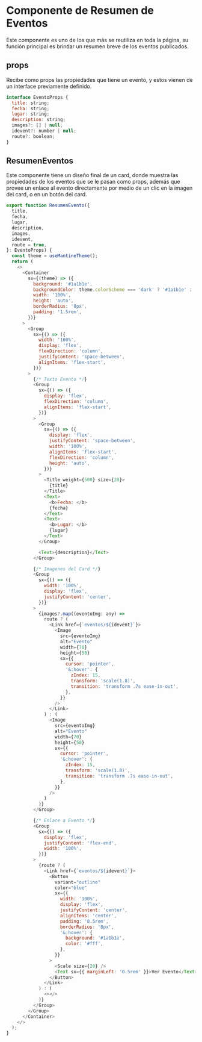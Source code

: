 # Componente de Resumen de Eventos
Este componente es uno de los que más se reutiliza en toda la página,
su función principal es brindar un resumen breve de los eventos publicados.

## props
Recibe como props las propiedades que tiene un evento, y estos vienen de un interface
previamente definido.
```js
interface EventoProps {
  title: string;
  fecha: string;
  lugar: string;
  description: string;
  images?: [] | null;
  idevent?: number | null;
  route?: boolean;
}
```

## ResumenEventos
Este componente tiene un diseño final de un card, donde muestra las propiedades de los eventos que se le pasan como props, además que provee un enlace al evento directamente por medio de un clic en la imagen del card, o en un botón del card.
```js filename="ResumenEventos.tsx" {51, 55, 59, 63, 76, 78, 120}
export function ResumenEvento({
  title,
  fecha,
  lugar,
  description,
  images,
  idevent,
  route = true,
}: EventoProps) {
  const theme = useMantineTheme();
  return (
    <>
      <Container
        sx={(theme) => ({
          background: '#1a1b1e',
          backgroundColor: theme.colorScheme === 'dark' ? '#1a1b1e' : '#dee2e6',
          width: '100%',
          height: 'auto',
          borderRadius: '8px',
          padding: '1.5rem',
        })}
      >
        <Group
          sx={() => ({
            width: '100%',
            display: 'flex',
            flexDirection: 'column',
            justifyContent: 'space-between',
            alignItems: 'flex-start',
          })}
        >
          {/* Texto Evento */}
          <Group
            sx={() => ({
              display: 'flex',
              flexDirection: 'column',
              alignItems: 'flex-start',
            })}
          >
            <Group
              sx={() => ({
                display: 'flex',
                justifyContent: 'space-between',
                width: '100%',
                alignItems: 'flex-start',
                flexDirection: 'column',
                height: 'auto',
              })}
            >
              <Title weight={500} size={20}>
                {title}
              </Title>
              <Text>
                <b>Fecha: </b>
                {fecha}
              </Text>
              <Text>
                <b>Lugar: </b>
                {lugar}
              </Text>
            </Group>

            <Text>{description}</Text>
          </Group>

          {/* Imagenes del Card */}
          <Group
            sx={() => ({
              width: '100%',
              display: 'flex',
              justifyContent: 'center',
            })}
          >
            {images?.map((eventoImg: any) =>
              route ? (
                <Link href={`eventos/${idevent}`}>
                  <Image
                    src={eventoImg}
                    alt="Evento"
                    width={70}
                    height={50}
                    sx={{
                      cursor: 'pointer',
                      '&:hover': {
                        zIndex: 15,
                        transform: 'scale(1.8)',
                        transition: 'transform .7s ease-in-out',
                      },
                    }}
                  />
                </Link>
              ) : (
                <Image
                  src={eventoImg}
                  alt="Evento"
                  width={70}
                  height={50}
                  sx={{
                    cursor: 'pointer',
                    '&:hover': {
                      zIndex: 15,
                      transform: 'scale(1.8)',
                      transition: 'transform .7s ease-in-out',
                    },
                  }}
                />
              )
            )}
          </Group>

          {/* Enlace a Evento */}
          <Group
            sx={() => ({
              display: 'flex',
              justifyContent: 'flex-end',
              width: '100%',
            })}
          >
            {route ? (
              <Link href={`eventos/${idevent}`}>
                <Button
                  variant="outline"
                  color="blue"
                  sx={{
                    width: '100%',
                    display: 'flex',
                    justifyContent: 'center',
                    alignItems: 'center',
                    padding: '0.5rem',
                    borderRadius: '8px',
                    '&:hover': {
                      background: '#1a1b1e',
                      color: '#fff',
                    },
                  }}
                >
                  <Scale size={20} />
                  <Text sx={{ marginLeft: '0.5rem' }}>Ver Evento</Text>
                </Button>
              </Link>
            ) : (
              <></>
            )}
          </Group>
        </Group>
      </Container>
    </>
  );
}
```